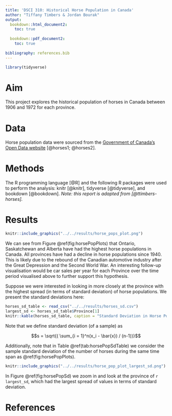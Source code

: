 ```yaml
---
title: 'DSCI 310: Historical Horse Population in Canada'
author: "Tiffany Timbers & Jordan Bourak"
output:
  bookdown::html_document2:
    toc: true
    
  bookdown::pdf_document2:
    toc: true
  
bibliography: references.bib
---
```


```r
library(tidyverse)
```

# Aim

This project explores the historical population of horses in Canada between 1906 and 1972 for each province.

# Data

Horse population data were sourced from the [Government of Canada's Open Data website](http://open.canada.ca/en/open-data) [@horses1; @horses2].

# Methods

The R programming language [@R] and the following R packages were used to perform the analysis: knitr [@knitr], tidyverse [@tidyverse], and bookdown [@bookdown]. *Note: this report is adapted from [@ttimbers-horses].*

# Results

```r
knitr::include_graphics("../../results/horse_pops_plot.png")
```

We can see from Figure \@ref(fig:horsePopPlots) that Ontario, Saskatchewan and Alberta have had the highest horse populations in Canada. All provinces have had a decline in horse populations since 1940. This is likely due to the rebound of the Canadian automotive industry after the Great Depression and the Second World War. An interesting follow-up visualisation would be car sales per year for each Province over the time period visualised above to further support this hypothesis.

Suppose we were interested in looking in more closely at the province with the highest spread (in terms of standard deviation) of horse populations. We present the standard deviations here:

```r
horses_sd_table <- read_csv("../../results/horses_sd.csv")
largest_sd <- horses_sd_table$Province[1]
knitr::kable(horses_sd_table, caption = "Standard Deviation in Horse Populations by Province")
```

Note that we define standard deviation (of a sample) as

$$s = \sqrt{( \sum_{i = 1}^n(x_i - \bar{x}) / (n-1))}$$

Additionally, note that in Table \@ref(tab:horsePopSdTable) we consider the sample standard deviation of the number of horses during the same time span as \@ref(fig:horsePopPlots).

```r
knitr::include_graphics("../../results/horse_pop_plot_largest_sd.png")
```

In Figure \@ref(fig:horsePopSd) we zoom in and look at the province of `r largest_sd`, which had the largest spread of values in terms of standard deviation.

# References
